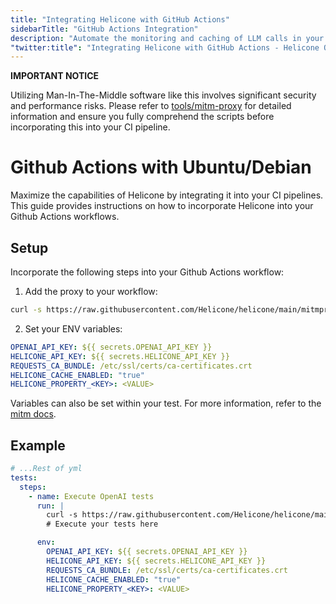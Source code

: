 ```yaml
---
title: "Integrating Helicone with GitHub Actions"
sidebarTitle: "GitHub Actions Integration"
description: "Automate the monitoring and caching of LLM calls in your CI pipelines with Helicone."
"twitter:title": "Integrating Helicone with GitHub Actions - Helicone OSS LLM Observability"
---
```


<Warning>
<b>IMPORTANT NOTICE</b>

Utilizing Man-In-The-Middle software like this involves significant security and performance risks. Please refer to [tools/mitm-proxy](/tools/mitm-proxy) for detailed information and ensure you fully comprehend the scripts before incorporating this into your CI pipeline.

</Warning>

# Github Actions with Ubuntu/Debian

Maximize the capabilities of Helicone by integrating it into your CI pipelines. This guide provides instructions on how to incorporate Helicone into your Github Actions workflows.

## Setup

Incorporate the following steps into your Github Actions workflow:

1. Add the proxy to your workflow:

```bash
curl -s https://raw.githubusercontent.com/Helicone/helicone/main/mitmproxy.sh | bash -s start
```

2. Set your ENV variables:

```yml
OPENAI_API_KEY: ${{ secrets.OPENAI_API_KEY }}
HELICONE_API_KEY: ${{ secrets.HELICONE_API_KEY }}
REQUESTS_CA_BUNDLE: /etc/ssl/certs/ca-certificates.crt
HELICONE_CACHE_ENABLED: "true"
HELICONE_PROPERTY_<KEY>: <VALUE>
```

Variables can also be set within your test. For more information, refer to the [mitm docs](/tools/mitm-proxy).

## Example

```yml
# ...Rest of yml
tests:
  steps:
    - name: Execute OpenAI tests
      run: |
        curl -s https://raw.githubusercontent.com/Helicone/helicone/main/mitmproxy.sh | bash -s start
        # Execute your tests here

      env:
        OPENAI_API_KEY: ${{ secrets.OPENAI_API_KEY }}
        HELICONE_API_KEY: ${{ secrets.HELICONE_API_KEY }}
        REQUESTS_CA_BUNDLE: /etc/ssl/certs/ca-certificates.crt
        HELICONE_CACHE_ENABLED: "true"
        HELICONE_PROPERTY_<KEY>: <VALUE>
```
